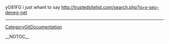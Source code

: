 yG81FG i just whant to say 
http://trustedsitelist.com/search.php?q=v-seo-deneg-net
----
[[CategoryGitDocumentation]]

__NOTOC__